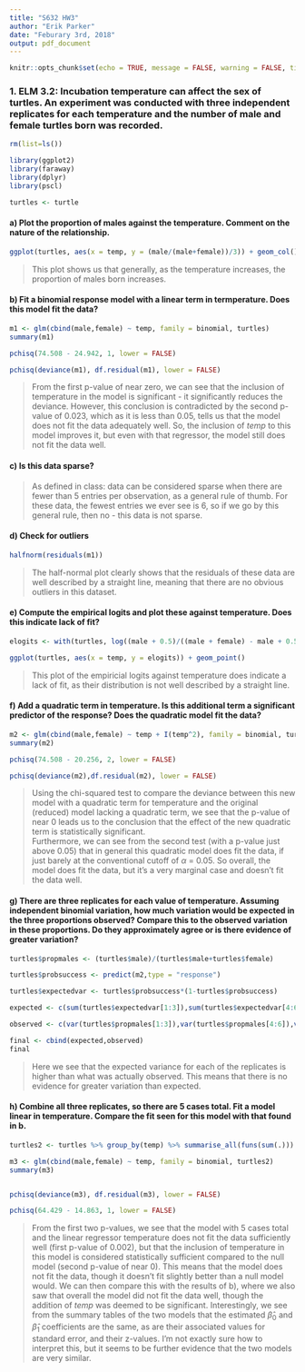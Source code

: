 ```yaml
---
title: "S632 HW3"
author: "Erik Parker"
date: "Feburary 3rd, 2018"
output: pdf_document
---
```


```r
knitr::opts_chunk$set(echo = TRUE, message = FALSE, warning = FALSE, tidy = TRUE)
```

### 1. ELM 3.2: Incubation temperature can affect the sex of turtles. An experiment was conducted with three independent replicates for each temperature and the number of male and female turtles born was recorded.

```r

rm(list=ls())

library(ggplot2)
library(faraway)
library(dplyr)
library(pscl)

turtles <- turtle

```

#### a) Plot the proportion of males against the temperature. Comment on the nature of the relationship.

```r

ggplot(turtles, aes(x = temp, y = (male/(male+female))/3)) + geom_col()

```

> This plot shows us that generally, as the temperature increases, the proportion of males born increases.


#### b) Fit a binomial response model with a linear term in termperature. Does this model fit the data?

```r

m1 <- glm(cbind(male,female) ~ temp, family = binomial, turtles)
summary(m1)

pchisq(74.508 - 24.942, 1, lower = FALSE)

pchisq(deviance(m1), df.residual(m1), lower = FALSE)

```

> From the first p-value of near zero, we can see that the inclusion of temperature in the model is significant - it significantly reduces the deviance. However, this conclusion is contradicted by the second p-value of 0.023, which as it is less than 0.05, tells us that the model does not fit the data adequately well. So, the inclusion of *temp* to this model improves it, but even with that regressor, the model still does not fit the data well.


#### c) Is this data sparse?

> As defined in class: data can be considered sparse when there are fewer than 5 entries per observation, as a general rule of thumb. For these data, the fewest entries we ever see is 6, so if we go by this general rule, then no - this data is not sparse.


#### d) Check for outliers

```r

halfnorm(residuals(m1))

```

> The half-normal plot clearly shows that the residuals of these data are well described by a straight line, meaning that there are no obvious outliers in this dataset.


#### e) Compute the empirical logits and plot these against temperature. Does this indicate lack of fit?

```r

elogits <- with(turtles, log((male + 0.5)/((male + female) - male + 0.5)))

ggplot(turtles, aes(x = temp, y = elogits)) + geom_point()

```

> This plot of the empiricial logits against temperature does indicate a lack of fit, as their distribution is not well described by a straight line.


#### f) Add a quadratic term in temperature. Is this additional term a significant predictor of the response? Does the quadratic model fit the data?

```r

m2 <- glm(cbind(male,female) ~ temp + I(temp^2), family = binomial, turtles)
summary(m2)

pchisq(74.508 - 20.256, 2, lower = FALSE)

pchisq(deviance(m2),df.residual(m2), lower = FALSE)

```

> Using the chi-squared test to compare the deviance between this new model with a quadratic term for temperature and the original (reduced) model lacking a quadratic term, we see that the p-value of near 0 leads us to the conclusion that the effect of the new quadratic term is statistically significant.  
> Furthermore, we can see from the second test (with a p-value just above 0.05) that in general this quadratic model does fit the data, if just barely at the conventional cutoff of $\alpha$ = 0.05. So overall, the model does fit the data, but it's a very marginal case and doesn't fit the data well.


#### g) There are three replicates for each value of temperature. Assuming independent binomial variation, how much variation would be expected in the three proportions observed? Compare this to the observed variation in these proportions. Do they approximately agree or is there evidence of greater variation?

```r

turtles$propmales <- (turtles$male)/(turtles$male+turtles$female)

turtles$probsuccess <- predict(m2,type = "response")

turtles$expectedvar <- turtles$probsuccess*(1-turtles$probsuccess)

expected <- c(sum(turtles$expectedvar[1:3]),sum(turtles$expectedvar[4:6]),sum(turtles$expectedvar[7:9]),sum(turtles$expectedvar[10:12]),sum(turtles$expectedvar[13:15]))

observed <- c(var(turtles$propmales[1:3]),var(turtles$propmales[4:6]),var(turtles$propmales[7:9]),var(turtles$propmales[10:12]),var(turtles$propmales[13:15]))

final <- cbind(expected,observed)
final


```

> Here we see that the expected variance for each of the replicates is higher than what was actually observed. This means that there is no evidence for greater variation than expected.

#### h) Combine all three replicates, so there are 5 cases total. Fit a model linear in temperature. Compare the fit seen for this model with that found in b.

```r

turtles2 <- turtles %>% group_by(temp) %>% summarise_all(funs(sum(.)))

m3 <- glm(cbind(male,female) ~ temp, family = binomial, turtles2)
summary(m3)


pchisq(deviance(m3), df.residual(m3), lower = FALSE)

pchisq(64.429 - 14.863, 1, lower = FALSE)

```

> From the first two p-values, we see that the model with 5 cases total and the linear regressor temperature does not fit the data sufficiently well (first p-value of 0.002), but that the inclusion of temperature in this model is considered statistically sufficient compared to the null model (second p-value of near 0). This means that the model does not fit the data, though it doesn't fit slightly better than a null model would. 
> We can then compare this with the results of b), where we also saw that overall the model did not fit the data well, though the addition of *temp* was deemed to be significant. Interestingly, we see from the summary tables of the two models that the estimated $\hat\beta_0$ and $\hat\beta_1$ coefficients are the same, as are their associated values for standard error, and their z-values. I'm not exactly sure how to interpret this, but it seems to be further evidence that the two models are very similar.